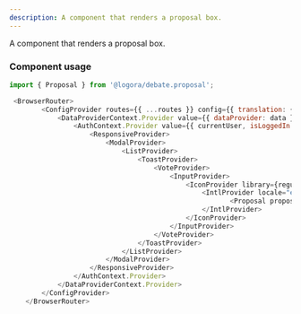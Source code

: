 ```yaml
---
description: A component that renders a proposal box.
---
```



A component that renders a proposal box. 

### Component usage
```js
import { Proposal } from '@logora/debate.proposal';
```
```js
 <BrowserRouter>
        <ConfigProvider routes={{ ...routes }} config={{ translation: { enable: true } }}>
            <DataProviderContext.Provider value={{ dataProvider: data }}>
                <AuthContext.Provider value={{ currentUser, isLoggedIn: true }}>
                    <ResponsiveProvider>
                        <ModalProvider>
                            <ListProvider>
                                <ToastProvider>
                                    <VoteProvider>
                                        <InputProvider>
                                            <IconProvider library={regularIcons}>
                                                <IntlProvider locale="en">
                                                       <Proposal proposal={taggedProposal}/>
                                                </IntlProvider>
                                            </IconProvider>
                                        </InputProvider>
                                    </VoteProvider>
                                </ToastProvider>
                            </ListProvider>
                        </ModalProvider>
                    </ResponsiveProvider>
                </AuthContext.Provider>
            </DataProviderContext.Provider>
        </ConfigProvider>
    </BrowserRouter>
```